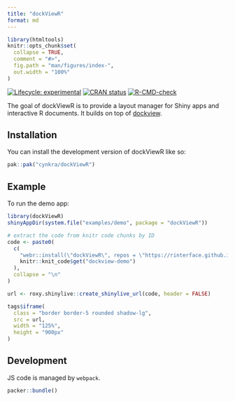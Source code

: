 ```yaml
---
title: "dockViewR"
format: md
---
```


<!-- index.md is generated from index.Rmd. Please edit that file -->

```r
library(htmltools)
knitr::opts_chunk$set(
  collapse = TRUE,
  comment = "#>",
  fig.path = "man/figures/index-",
  out.width = "100%"
)
```

<!-- badges: start -->
[![Lifecycle: experimental](https://img.shields.io/badge/lifecycle-experimental-orange.svg)](https://lifecycle.r-lib.org/articles/stages.html#experimental)
[![CRAN status](https://www.r-pkg.org/badges/version/dockViewR)](https://CRAN.R-project.org/package=dockViewR)
[![R-CMD-check](https://github.com/cynkra/dockViewR/actions/workflows/R-CMD-check.yaml/badge.svg)](https://github.com/cynkra/dockViewR/actions/workflows/R-CMD-check.yaml)
<!-- badges: end -->

The goal of dockViewR is to provide a layout manager for Shiny apps and interactive R documents. It builds on top of [dockview](https://dockview.dev/).

## Installation

You can install the development version of dockViewR like so:

``` r
pak::pak("cynkra/dockViewR")
```

## Example

To run the demo app:

```r
library(dockViewR)
shinyAppDir(system.file("examples/demo", package = "dockViewR"))
```

```r
# extract the code from knitr code chunks by ID
code <- paste0(
  c(
    "webr::install(\"dockViewR\", repos = \"https://rinterface.github.io/rinterface-wasm-cran/\")",
    knitr::knit_code$get("dockview-demo")
  ),
  collapse = "\n"
)

url <- roxy.shinylive::create_shinylive_url(code, header = FALSE)
```

```r
tags$iframe(
  class = "border border-5 rounded shadow-lg",
  src = url,
  width = "125%",
  height = "900px"
)
```

## Development

JS code is managed by `webpack`.

```r
packer::bundle()
```
